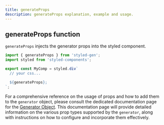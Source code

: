 ```yaml
---
title: generateProps
description: generateProps explanation, example and usage.
---
```


## generateProps function

`generateProps` injects the generator props into the styled component.

```jsx title="MyComp.js"
import { generateProps } from 'styled-gen';
import styled from 'styled-components';

export const MyComp = styled.div`
  // your css...

  ${generateProps};
`;
```

For a comprehensive reference on the usage of props and how to add them to the `generator` object, please consult the dedicated documentation page for the [Generator Object](/generator-object).
This documentation page will provide detailed information on the various prop types supported by the `generator`, along with instructions on how to configure and incorporate them effectively.

